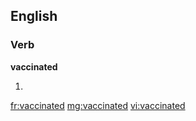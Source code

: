 ==English==

===Verb===
'''vaccinated'''

# {{past of|[[vaccinate]]}}

[[fr:vaccinated]]
[[mg:vaccinated]]
[[vi:vaccinated]]